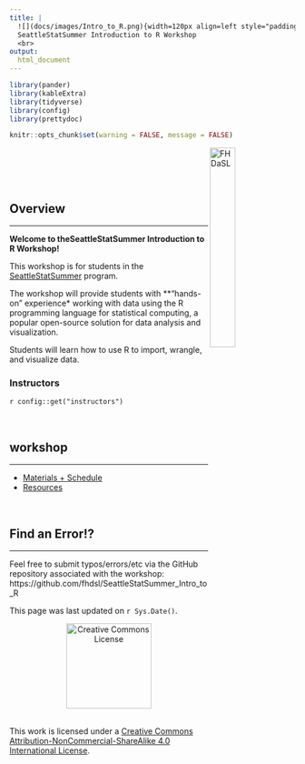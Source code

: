 ```yaml
---
title: |
  ![](docs/images/Intro_to_R.png){width=120px align=left style="padding-right: 20px"}
  SeattleStatSummer Introduction to R Workshop
  <br>
output:
  html_document
---
```


```r
library(pander)
library(kableExtra)
library(tidyverse)
library(config)
library(prettydoc)

knitr::opts_chunk$set(warning = FALSE, message = FALSE)
```

<a href="https://hutchdatascience.org/"><img alt = "FHDaSL" align="right" src="https://hutchdatascience.org/AI_for_software/assets/big-dasl-stacked.png" style="width:30%"/></a>
<br>
<br>

<br>

## Overview
***

**Welcome to theSeattleStatSummer Introduction to R Workshop!**  

This workshop is for students in the [SeattleStatSummer](https://www.fredhutch.org/en/education-training/teachers-students/high-school-undergraduate-students/seattlestatsummer.html) program. 

The workshop will provide students with **“hands-on” experience* working with data using the R programming language for statistical computing, a popular open-source solution for data analysis and visualization.  

Students will learn how to use R to import, wrangle, and visualize data.

### Instructors

`r config::get("instructors")`


<br>

## workshop
***

* [Materials + Schedule](materials_schedule.html)
* [Resources](resources.html)


<br>

## Find an Error!?
***

Feel free to submit typos/errors/etc via the GitHub repository associated with the workshop: 
https://github.com/fhdsl/SeattleStatSummer_Intro_to_R

This page was last updated on `r Sys.Date()`.

<p style="text-align:center;"><a rel="license" href="http://creativecommons.org/licenses/by-nc-sa/4.0/"><img alt="Creative Commons License" style="border-width:0" src="https://live.staticflickr.com/4557/26350808799_6f9c8bcaa2_b.jpg" height="150"/ width = "150"> </a> </p><br />This work is licensed under a <a rel="license" href="http://creativecommons.org/licenses/by-nc-sa/4.0/">Creative Commons Attribution-NonCommercial-ShareAlike 4.0 International License</a>.
